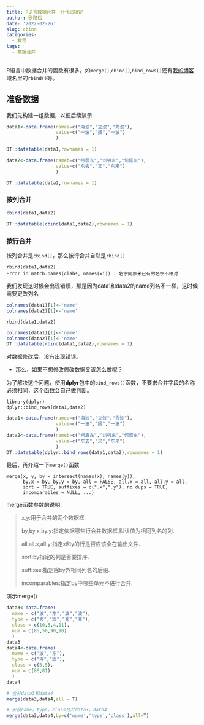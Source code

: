 ```yaml
---
title: R语言数据合并一行代码搞定
author: 欧阳松
date: '2022-02-26'
slug: cbind
categories:
  - 教程
tags:
  - 数据合并
---
```


​ R语言中数据合并的函数有很多，如`merge()`,`cbind()`,`bind_rows()`还有[我的博客](https://swcyo.rbind.io/)域名里的`rbind()`等。

## 准备数据

我们先构建一组数据，以便后续演示

```r
data1<-data.frame(namea=c("海波","立波","秀波"),
                  value=c("一波","接","一波")
                  )
```

```r
DT::datatable(data1,rownames = 1)
```

```r
data2<-data.frame(nameb=c("柯震东","刘强东","何盛东"),
                  value=c("东去","又","东来")
                  )
```

```r
DT::datatable(data2,rownames = 1)
```

### 按列合并

``` .r
cbind(data1,data2)
```

```r
DT::datatable(cbind(data1,data2),rownames = 1)
```

### 按行合并

​ 按列合并是`cbind()`，那么按行合并自然是`rbind()`

    rbind(data1,data2)
    Error in match.names(clabs, names(xi)) : 名字同原来已有的名字不相对

我们发现这时候会出现错误，那是因为data1和data2的name列名不一样，这时候需要更改列名

```r
colnames(data1)[1]<-'name'
colnames(data2)[1]<-'name'
```

    rbind(data1,data2)

```r
colnames(data1)[1]<-'name'
colnames(data2)[1]<-'name'
DT::datatable(rbind(data1,data2),rownames = 1)
```

对数据修改后，没有出现错误。

-   那么，如果不想修改修改数据又该怎么做呢？

​ 为了解决这个问题，使用**dplyr**包中的`bind_rows()`函数，不要求合并字段的名称必须相同，这个函数会自己做判断。

    library(dplyr) 
    dplyr::bind_rows(data1,data2)

```r
data1<-data.frame(namea=c("海波","立波","秀波"),
                  value=c("一波","接","一波")
                  )
data2<-data.frame(nameb=c("柯震东","刘强东","何盛东"),
                  value=c("东去","又","东来")
                  )
DT::datatable(dplyr::bind_rows(data1,data2),rownames = 1)
```

最后，再介绍一下`merge()`函数

    merge(x, y, by = intersect(names(x), names(y)),
          by.x = by, by.y = by, all = FALSE, all.x = all, all.y = all,
          sort = TRUE, suffixes = c(".x",".y"), no.dups = TRUE,
          incomparables = NULL, ...)

merge函数参数的说明:

> x,y:用于合并的两个数据框
>
> by,by.x,by.y:指定依据哪些行合并数据框,默认值为相同列名的列.
>
> all,all.x,all.y:指定x和y的行是否应该全在输出文件.
>
> sort:by指定的列是否要排序.
>
> suffixes:指定除by外相同列名的后缀.
>
> incomparables:指定by中哪些单元不进行合并.

演示merge()

```r
data3<-data.frame(
  name = c("波","东","波","波"),
  type = c("秀","震","秀","秀"),
  class = c(10,5,4,11),
  num = c(85,50,90,90)
  )
data3
data4<-data.frame(
  name = c("波","东"),
  type = c("海","震"),
  class = c(5,5),
  num = c(88,81)
  )
data4
```

```r
# 合并data3和data4
merge(data3,data4,all = T)

# 安装name，type，class合并data3，data4
merge(data3,data4,by=c('name','type','class'),all=T)
```
